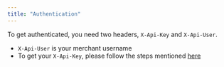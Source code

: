```yaml
---
title: "Authentication"
---
```


To get authenticated, you need two headers, `X-Api-Key` and `X-Api-User`.

- `X-Api-User` is your merchant username
- To get your `X-Api-Key`, please follow the steps mentioned [here](/introduction#first-steps)

